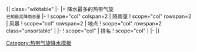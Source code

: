 <noinclude>{| class="wikitable"
|-</noinclude>
|+ {{{Country|}}}降水最多的热带气旋<br /><small>已知最高降雨总量</small>
|-
! scope="col" colspan=2 | 降雨量
! scope="col" rowspan=2 | 风暴
! scope="col" rowspan=2 | 地点
! scope="col" rowspan=2 class="unsortable" | {{abbr|参|参考资料}}
|-
! scope="col" | 排名
! scope="col" | {{abbr|mm|毫米}}
|-<noinclude>
|}
[[Category:热带气旋降水模板]]
</noinclude>